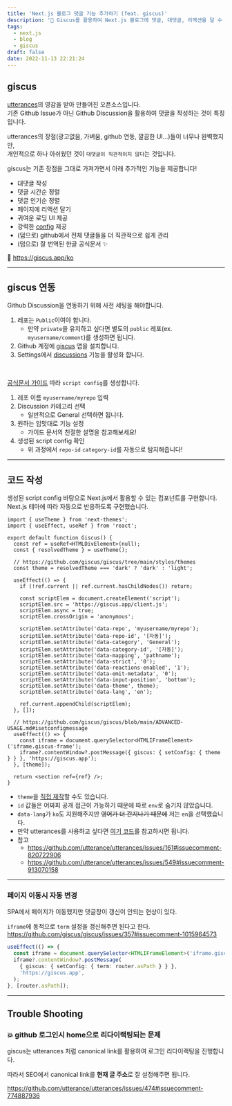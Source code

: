 ```yaml
---
title: 'Next.js 블로그 댓글 기능 추가하기 (feat. giscus)'
description: '💎 Giscus를 활용하여 Next.js 블로그에 댓글, 대댓글, 리액션을 달 수 있도록 해주자!'
tags:
  - next.js
  - blog
  - giscus
draft: false
date: 2022-11-13 22:21:24
---
```


## giscus

[utterances](https://utteranc.es/)의 영감을 받아 만들어진 오픈소스입니다.  
기존 Github Issue가 아닌 Github Discussion을 활용하여 댓글을 작성하는 것이 특징입니다.

utterances의 장점(광고없음, 가벼움, github 연동, 깔끔한 UI...)들이 너무나 완벽했지만,  
개인적으로 하나 아쉬웠던 것이 `대댓글이 직관적이지 않다`는 것입니다.

giscus는 기존 장점을 그대로 가져가면서 아래 추가적인 기능을 제공합니다!

- 대댓글 작성
- 댓글 시간순 정렬
- 댓글 인기순 정렬
- 페이지에 리액션 달기
- 귀여운 로딩 UI 제공
- 강력한 [config](https://github.com/giscus/giscus/blob/main/ADVANCED-USAGE.md#advanced-usage) 제공
- (덤으로) github에서 전체 댓글들을 더 직관적으로 쉽게 관리
- (덤으로) 잘 번역된 한글 공식문서 ✨

💎 https://giscus.app/ko

---

## giscus 연동

Github Discussion을 연동하기 위해 사전 세팅을 해야합니다.

1. 레포는 `Public`이여야 합니다.
   - 만약 `private`을 유지하고 싶다면 별도의 `public` 레포(ex. `myusername/comment`)를 생성하면 됩니다.
2. Github 계정에 [giscus](https://github.com/apps/giscus) 앱을 설치합니다.
3. Settings에서 [discussions](<(https://docs.github.com/en/repositories/managing-your-repositorys-settings-and-features/enabling-features-for-your-repository/enabling-or-disabling-github-discussions-for-a-repository).>) 기능을 활성화 합니다.

<br />

[공식문서 가이드](https://giscus.app/ko) 따라 `script config`를 생성합니다.

1. 레포 이름 `myusername/myrepo` 입력
2. Discussion 카테고리 선택
   - 일반적으로 General 선택하면 됩니다.
3. 원하는 입맛대로 기능 설정
   - 가이드 문서의 친절한 설명을 참고해보세요!
4. 생성된 script config 확인
   - 위 과정에서 `repo-id` `category-id`를 자동으로 탐지해줍니다!

---

## 코드 작성

생성된 script config 바탕으로 Next.js에서 활용할 수 있는 컴포넌트를 구현합니다.  
Next.js 테마에 따라 자동으로 반응하도록 구현했습니다.

```tsx
import { useTheme } from 'next-themes';
import { useEffect, useRef } from 'react';

export default function Giscus() {
  const ref = useRef<HTMLDivElement>(null);
  const { resolvedTheme } = useTheme();

  // https://github.com/giscus/giscus/tree/main/styles/themes
  const theme = resolvedTheme === 'dark' ? 'dark' : 'light';

  useEffect(() => {
    if (!ref.current || ref.current.hasChildNodes()) return;

    const scriptElem = document.createElement('script');
    scriptElem.src = 'https://giscus.app/client.js';
    scriptElem.async = true;
    scriptElem.crossOrigin = 'anonymous';

    scriptElem.setAttribute('data-repo', 'myusername/myrepo');
    scriptElem.setAttribute('data-repo-id', '[자동]');
    scriptElem.setAttribute('data-category', 'General');
    scriptElem.setAttribute('data-category-id', '[자동]');
    scriptElem.setAttribute('data-mapping', 'pathname');
    scriptElem.setAttribute('data-strict', '0');
    scriptElem.setAttribute('data-reactions-enabled', '1');
    scriptElem.setAttribute('data-emit-metadata', '0');
    scriptElem.setAttribute('data-input-position', 'bottom');
    scriptElem.setAttribute('data-theme', theme);
    scriptElem.setAttribute('data-lang', 'en');

    ref.current.appendChild(scriptElem);
  }, []);

  // https://github.com/giscus/giscus/blob/main/ADVANCED-USAGE.md#isetconfigmessage
  useEffect(() => {
    const iframe = document.querySelector<HTMLIFrameElement>('iframe.giscus-frame');
    iframe?.contentWindow?.postMessage({ giscus: { setConfig: { theme } } }, 'https://giscus.app');
  }, [theme]);

  return <section ref={ref} />;
}
```

- `theme`을 [직접 제작](https://github.com/giscus/giscus/blob/main/CONTRIBUTING.md#creating-new-themes)할 수도 있습니다.
- `id` 값들은 어짜피 공개 접근이 가능하기 때문에 따로 `env`로 숨기지 않았습니다.
- `data-lang`가 `ko`도 지원해주지만 ~~영어가 더 간지나기 때문에~~ 저는 `en`을 선택했습니다.
- 만약 utterances를 사용하고 싶다면 [여기 코드](https://github.com/bepyan/bepyan.github.io/blob/main/src/components/Utterances.tsx)를 참고하시면 됩니다.
- 참고
  - https://github.com/utterance/utterances/issues/161#issuecomment-820722906
  - https://github.com/utterance/utterances/issues/549#issuecomment-913070158

---

### 페이지 이동시 자동 변경

SPA에서 페이지가 이동했지만 댓글창이 갱신이 안되는 현상이 있다.

`iframe`에 동적으로 `term` 설정을 갱신해주면 된다고 한다.
https://github.com/giscus/giscus/issues/357#issuecomment-1015964573

```ts
useEffect(() => {
  const iframe = document.querySelector<HTMLIFrameElement>('iframe.giscus-frame');
  iframe?.contentWindow?.postMessage(
    { giscus: { setConfig: { term: router.asPath } } },
    'https://giscus.app',
  );
}, [router.asPath]);
```

---

## Trouble Shooting

### 💥 github 로그인시 home으로 리다이랙팅되는 문제

giscus는 utterances 처럼 canonical link를 활용하여 로그인 리다이랙팅을 진행합니다.

따라서 SEO에서 canonical link를 **현재 글 주소**로 잘 설정해주면 됩니다.

https://github.com/utterance/utterances/issues/474#issuecomment-774887936

